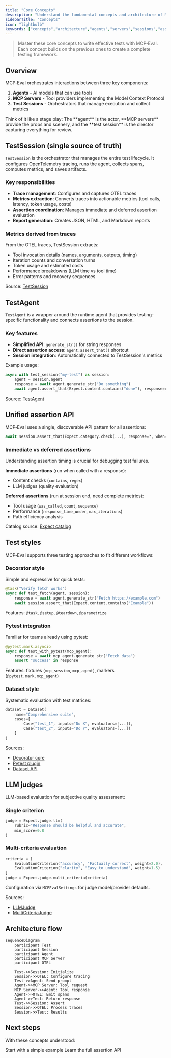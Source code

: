 ```yaml
---
title: "Core Concepts"
description: "Understand the fundamental concepts and architecture of MCP‑Eval for effective testing."
sidebarTitle: "Concepts"
icon: "lightbulb"
keywords: ["concepts","architecture","agents","servers","sessions","assertions","metrics"]
---
```


> Master these core concepts to write effective tests with MCP‑Eval. Each concept builds on the previous ones to create a complete testing framework.

## Overview

MCP‑Eval orchestrates interactions between three key components:

1. **Agents** - AI models that can use tools
2. **MCP Servers** - Tool providers implementing the Model Context Protocol
3. **Test Sessions** - Orchestrators that manage execution and collect metrics

<Note>
  Think of it like a stage play: The **agent** is the actor, **MCP servers** provide the props and scenery, and the **test session** is the director capturing everything for review.
</Note>

## TestSession (single source of truth)

`TestSession` is the orchestrator that manages the entire test lifecycle. It configures OpenTelemetry tracing, runs the agent, collects spans, computes metrics, and saves artifacts.

### Key responsibilities

- **Trace management**: Configures and captures OTEL traces
- **Metrics extraction**: Converts traces into actionable metrics (tool calls, latency, token usage, costs)
- **Assertion coordination**: Manages immediate and deferred assertion evaluation
- **Report generation**: Creates JSON, HTML, and Markdown reports

### Metrics derived from traces

From the OTEL traces, TestSession extracts:
- Tool invocation details (names, arguments, outputs, timing)
- Iteration counts and conversation turns
- Token usage and estimated costs
- Performance breakdowns (LLM time vs tool time)
- Error patterns and recovery sequences

Source: [TestSession](https://github.com/lastmile-ai/mcp-eval/blob/main/src/mcp_eval/session.py)

## TestAgent

`TestAgent` is a wrapper around the runtime agent that provides testing-specific functionality and connects assertions to the session.

### Key features

- **Simplified API**: `generate_str()` for string responses
- **Direct assertion access**: `agent.assert_that()` shortcut
- **Session integration**: Automatically connected to TestSession's metrics

Example usage:
```python
async with test_session("my-test") as session:
    agent = session.agent
    response = await agent.generate_str("Do something")
    await agent.assert_that(Expect.content.contains("done"), response=response)
```

Source: [TestAgent](https://github.com/lastmile-ai/mcp-eval/blob/main/src/mcp_eval/session.py)

## Unified assertion API

MCP‑Eval uses a single, discoverable API pattern for all assertions:

```python
await session.assert_that(Expect.category.check(...), response=?, when=?)
```

### Immediate vs deferred assertions

<Warning>
  Understanding assertion timing is crucial for debugging test failures.
</Warning>

**Immediate assertions** (run when called with a response):
- Content checks (`contains`, `regex`)
- LLM judges (quality evaluation)

**Deferred assertions** (run at session end, need complete metrics):
- Tool usage (`was_called`, `count`, `sequence`)
- Performance (`response_time_under`, `max_iterations`)
- Path efficiency analysis

Catalog source: [Expect catalog](https://github.com/lastmile-ai/mcp-eval/blob/main/src/mcp_eval/catalog.py)

## Test styles

MCP‑Eval supports three testing approaches to fit different workflows:

### Decorator style

Simple and expressive for quick tests:
```python
@task("Verify fetch works")
async def test_fetch(agent, session):
    response = await agent.generate_str("Fetch https://example.com")
    await session.assert_that(Expect.content.contains("Example"))
```

Features: `@task`, `@setup`, `@teardown`, `@parametrize`

### Pytest integration

Familiar for teams already using pytest:
```python
@pytest.mark.asyncio
async def test_with_pytest(mcp_agent):
    response = await mcp_agent.generate_str("Fetch data")
    assert "success" in response
```

Features: fixtures (`mcp_session`, `mcp_agent`), markers (`@pytest.mark.mcp_agent`)

### Dataset style

Systematic evaluation with test matrices:
```python
dataset = Dataset(
    name="Comprehensive suite",
    cases=[
        Case("test_1", inputs="Do X", evaluators=[...]),
        Case("test_2", inputs="Do Y", evaluators=[...])
    ]
)
```

Sources:
- [Decorator core](https://github.com/lastmile-ai/mcp-eval/blob/main/src/mcp_eval/core.py)
- [Pytest plugin](https://github.com/lastmile-ai/mcp-eval/blob/main/src/mcp_eval/pytest_plugin.py)
- [Dataset API](https://github.com/lastmile-ai/mcp-eval/blob/main/src/mcp_eval/datasets.py)

## LLM judges

LLM-based evaluation for subjective quality assessment:

### Single criterion
```python
judge = Expect.judge.llm(
    rubric="Response should be helpful and accurate",
    min_score=0.8
)
```

### Multi-criteria evaluation
```python
criteria = [
    EvaluationCriterion("accuracy", "Factually correct", weight=2.0),
    EvaluationCriterion("clarity", "Easy to understand", weight=1.5)
]
judge = Expect.judge.multi_criteria(criteria)
```

Configuration via `MCPEvalSettings` for judge model/provider defaults.

Sources:
- [LLMJudge](https://github.com/lastmile-ai/mcp-eval/blob/main/src/mcp_eval/evaluators/llm_judge.py)
- [MultiCriteriaJudge](https://github.com/lastmile-ai/mcp-eval/blob/main/src/mcp_eval/evaluators/multi_criteria_judge.py)

## Architecture flow

```mermaid
sequenceDiagram
    participant Test
    participant Session
    participant Agent
    participant MCP Server
    participant OTEL
    
    Test->>Session: Initialize
    Session->>OTEL: Configure tracing
    Test->>Agent: Send prompt
    Agent->>MCP Server: Tool request
    MCP Server->>Agent: Tool response
    Agent->>OTEL: Emit spans
    Agent->>Test: Return response
    Test->>Session: Assert
    Session->>OTEL: Process traces
    Session->>Test: Results
```

## Next steps

With these concepts understood:

<CardGroup cols={2}>
  <Card title="Write Your First Test" icon="code" href="./quickstart">
    Start with a simple example
  </Card>
  
  <Card title="Explore Assertions" icon="check" href="./assertions">
    Learn the full assertion API
  </Card>
</CardGroup>


